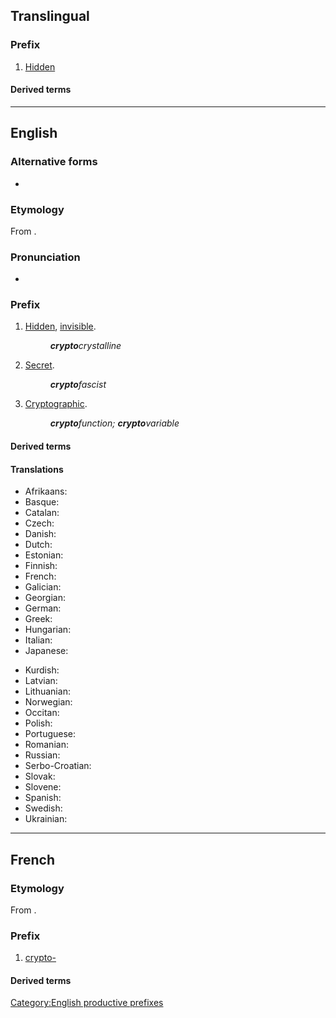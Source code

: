 {{also|crypto}}
==Translingual==

===Prefix===
{{head|mul|prefix}}

# [[hidden|Hidden]]

====Derived terms====
{{prefixsee|mul}}

----

==English==

===Alternative forms===
* {{l|en|crypt-}} {{qualifier|prevocalic}}

===Etymology===
From {{der|en|grc|κρυπτός||hidden, secret}}.

===Pronunciation===
* {{a|GA}} {{IPA|en|/kɹɪptoʊ-/}}

===Prefix===
{{en-prefix}}

# [[hidden|Hidden]], [[invisible]].
#: '''''crypto'''crystalline''
# [[secret|Secret]].
#: '''''crypto'''fascist''
# [[cryptographic|Cryptographic]].
#: '''''crypto'''function; '''crypto'''variable''

====Derived terms====
{{prefixsee|en}}
{{der4|en|crypto
|cryptoclastic
|cryptococcosis
|cryptococcus
|cryptogam
|cryptomeria
|cryptorchism
|cryptosporidiosis
|cryptosporidium
|cryptozoite
|encryption
|crypto-Jew
}}

====Translations====
{{trans-top}}
* Afrikaans: {{t|af|kripto-}}
* Basque: {{t|eu|kripto-}}
* Catalan: {{t|ca|cripto-}}
* Czech: {{t|cs|krypto-}}
* Danish: {{t+|da|krypto-}}
* Dutch: {{t+|nl|crypto-}}
* Estonian: {{t|et|krüpto-}}
* Finnish: {{t|fi|krypto-}}
* French: {{t+|fr|crypto-}}
* Galician: {{t|gl|cripto-}}
* Georgian: {{t|ka|კრიპტო-}}
* German: {{t+|de|krypto-}}
* Greek: {{t+|el|κρυπτο-}} 
* Hungarian: {{t|hu|kripto-}}
* Italian: {{t|it|cripto-}}
* Japanese: {{t+|ja|隠れる|alt=隠れ|tr=kakure}}
{{trans-mid}}
* Kurdish: {{t+|ku|krîpto-}}
* Latvian: {{t|lv|kripto-}}
* Lithuanian: {{t|lt|kripto-}}
* Norwegian: {{t|no|krypto-}}
* Occitan: {{t|oc|cripto-}}
* Polish: {{t|pl|krypto-}}
* Portuguese: {{t|pt|cripto-}}
* Romanian: {{t|ro|cripto-}}
* Russian: {{t|ru|крипто-}}
* Serbo-Croatian: {{t|sh|крипто-}}
* Slovak: {{t|sk|krypto-}}
* Slovene: {{t|sl|kripto-}}
* Spanish: {{t|es|cripto-}}
* Swedish: {{t|sv|krypto-}}
* Ukrainian: {{t|uk|крипто-}}
{{trans-bottom}}

[[Category:English productive prefixes]]

----

==French==

===Etymology===
From {{der|fr|grc|κρυπτός||hidden, secret}}.

===Prefix===
{{fr-prefix}}

# [[#English|crypto-]]

====Derived terms====
{{prefixsee|fr}}
{{der4|fr|cryptage
|cryptanalyse
|cryptanalyste
|cryptand
|cryptant
|cryptarithmétique
|cryptate
|crypte
|cryptement
|crypténamine
|cryptenveloppe
|crypter
|cryptesthésie
|crypteur
|cryptie
|cryptique
|cryptoanalyse
|crypto-analyse
|cryptoanalyste
|cryptoanalytique
|crypto-anarchisme
|crypto-anarchiste
|cryptobatholitique
|cryptobiose
|cryptobium
|cryptobranche
|cryptocalvinisme
|cryptocalviniste
|cryptocentre
|cryptocéphale
|cryptocérate
|cryptochimère
|cryptochrome
|cryptoclimat
|cryptoclimatologie
|cryptoclimatologique
|cryptococcose
|cryptocommunisme
|crypto-communisme
|cryptocommuniste
|crypto-communiste
|cryptocorpocollinite
|cryptocotylédone
|cryptocristal
|cryptocristallin
|cryptocyste
|cryptodate
|cryptodère
|cryptodicyclique
|cryptodire
|cryptodiversité
|cryptodroite
|cryptoefflorescence
|crypto-efflorescence
|crypto-empreinte
|crypto-endomitose
|crypto-fascisme
|crypto-fasciste
|cryptofaune
|cryptogame
|cryptogamie
|cryptogamique
|cryptogamiste
|cryptogélocollinite
|cryptogénétique
|cryptogénique
|cryptogonomérie
|cryptogramme
|cryptographe
|cryptographie
|cryptographier
|cryptographique
|cryptographiquement
|cryptohalite
|crypto-haplomitose
|cryptolapiés
|cryptolite
|cryptologie
|cryptologique
|cryptologue
|cryptoloppe
|cryptomacéral
|cryptomane
|cryptomaniaque
|cryptomanie
|cryptoménorrhée
|cryptomère
|cryptomérie
|cryptomérique
|cryptomètre
|cryptomitose
|cryptomnésie
|cryptomonade
|cryptonyme
|cryptopartie
|cryptopériode
|cryptoperthite
|cryptophage
|cryptophagidé
|cryptophone
|cryptophonie
|cryptophonique
|cryptophyte
|cryptopolyploïde
|cryptopolyploïdie
|cryptopine
|cryptopode
|cryptoportique
|crypto-portique
|cryptoprocte
|crypto-protectionnisme
|cryptoprotectionnisme
|cryptoprotectionniste
|cryptoradariste
|cryptorchide
|cryptorchidie
|cryptorchidisme
|cryptorhynque
|cryptorithme
|cryptosporidie
|cryptosporidiose
|cryptostome
|cryptosystème
|cryptotélégraphie
|cryptotélégraphique
|cryptotélinite
|cryptoténie
|cryptotoxine
|cryptovitrodétrinite
|cryptoxanthène
|cryptoxanthine
|cryptozoïte
|cryptozoologie
|cryptozoologique
|cryptozoologiste
|décrypter
}}